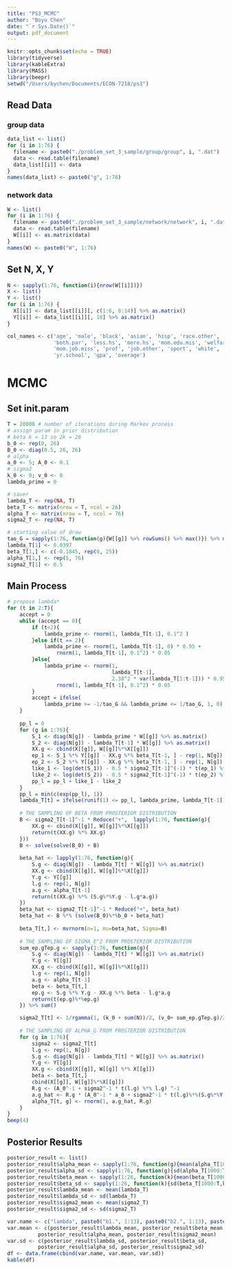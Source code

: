 ```yaml
---
title: "PS3_MCMC"
author: "Boyu Chen"
date: "`r Sys.Date()`"
output: pdf_document
---
```


```r
knitr::opts_chunk$set(echo = TRUE)
library(tidyverse)
library(kableExtra)
library(MASS)
library(beepr)
setwd("/Users/bychen/Documents/ECON-7218/ps3")
```

## Read Data

### group data

```r
data_list <- list()
for (i in 1:76) {
  filename <- paste0("./problem_set_3_sample/group/group", i, ".dat")
  data <- read.table(filename)
  data_list[[i]] <- data
}
names(data_list) <- paste0("g", 1:76)
```

### network data
```r
W <- list()
for (i in 1:76) {
  filename <- paste0("./problem_set_3_sample/network/network", i, ".dat")
  data <- read.table(filename)
  W[[i]] <- as.matrix(data)
}
names(W) <- paste0("W", 1:76)
```

## Set N, X, Y
```r
N <- sapply(1:76, function(i){nrow(W[[i]])})
X <- list()
Y <- list()
for (i in 1:76) {
  X[[i]] <- data_list[[i]][, c(1:6, 8:14)] %>% as.matrix()
  Y[[i]] <- data_list[[i]][, 18] %>% as.matrix()
}
```

```r
col_names <- c('age', 'male', 'black', 'asian', 'hisp', 'race.other', 
               'both.par', 'less.hs', 'more.hs', 'mom.edu.mis', 'welfare',
               'mom.job.miss', 'prof', 'job.other', 'sport', 'white', 
               'yr.school', 'gpa', 'overage')
```

# MCMC

## Set init.param
```r
T = 20000 # number of iterations during Markov process
# assign param in prior distribution
# beta k = 13 so 2k = 26
b_0 <- rep(0, 26)
B_0 <- diag(0.5, 26, 26)
# alpha
a_0 <- 5; A_0 <- 0.1
# sigma2
k_0 <- 0; v_0 <- 0
lambda_prime = 0

# saver
lambda_T <- rep(NA, T)
beta_T <- matrix(nrow = T, ncol = 26)
alpha_T <- matrix(nrow = T, ncol = 76)
sigma2_T <- rep(NA, T)
```

```r
# starting value of draw
tao_G = sapply(1:76, function(g){W[[g]] %>% rowSums() %>% max()}) %>% max()
lambda_T[1] <- 0.0397
beta_T[1,] <- c(-0.1845, rep(0, 25))
alpha_T[1,] <- rep(5, 76)
sigma2_T[1] <- 0.5
```

## Main Process

```r
# propose lambda*
for (t in 2:T){
    accept = 0
    while (accept == 0){
        if (t<2){
            lambda_prime <- rnorm(1, lambda_T[t-1], 0.1^2 )
        }else if(t == 2){
            lambda_prime <- rnorm(1, lambda_T[t-1], 0) * 0.95 + 
                rnorm(1, lambda_T[t-1], 0.1^2) * 0.05
        }else{
            lambda_prime <- rnorm(1, 
                                  lambda_T[t-1], 
                                  2.38^2 * var(lambda_T[1:t-1])) * 0.95 + 
                rnorm(1, lambda_T[t-1], 0.1^2) * 0.05
        }
        accept = ifelse(
            lambda_prime >= -1/tao_G && lambda_prime <= 1/tao_G, 1, 0)
    }
    
    pp_l = 0
    for (g in 1:76){
        S_1 <- diag(N[g]) - lambda_prime * W[[g]] %>% as.matrix()
        S_2 <- diag(N[g]) - lambda_T[t-1] * W[[g]] %>% as.matrix()
        XX.g <- cbind(X[[g]], W[[g]]%*%X[[g]])
        ep_1 <- S_1 %*% Y[[g]] - XX.g %*% beta_T[t-1, ] - rep(1, N[g]) * alpha_T[t-1, g]
        ep_2 <- S_2 %*% Y[[g]] - XX.g %*% beta_T[t-1, ] - rep(1, N[g]) * alpha_T[t-1, g]
        like_1 <- log(det(S_1)) - 0.5 * sigma2_T[t-1]^(-1) * t(ep_1) %*% ep_1
        like_2 <- log(det(S_2)) - 0.5 * sigma2_T[t-1]^(-1) * t(ep_2) %*% ep_2
        pp_l = pp_l + like_1 - like_2
    }
    pp_l = min(c(exp(pp_l), 1))
    lambda_T[t] = ifelse(runif(1) <= pp_l, lambda_prime, lambda_T[t-1])
    
    # THE SAMPLING OF BETA FROM PROSTERIOR DISTRIBUTION
    B <- sigma2_T[t-1]^-1 * Reduce("+",  lapply(1:76, function(g){
        XX.g <- cbind(X[[g]], W[[g]]%*%X[[g]])
        return(t(XX.g) %*% XX.g)
    }))
    B <- solve(solve(B_0) + B)
    
    beta_hat <- lapply(1:76, function(g){
        S.g <- diag(N[g]) - lambda_T[t] * W[[g]] %>% as.matrix()
        XX.g <- cbind(X[[g]], W[[g]]%*%X[[g]])
        Y.g <- Y[[g]]
        l.g <- rep(1, N[g])
        a.g <- alpha_T[t-1]
        return(t(XX.g) %*% (S.g%*%Y.g - l.g*a.g))
    })
    beta_hat <- sigma2_T[t-1]^-1 * Reduce("+", beta_hat)
    beta_hat <- B %*% (solve(B_0)%*%b_0 + beta_hat)
    
    beta_T[t,] <- mvrnorm(n=1, mu=beta_hat, Sigma=B)
    
    # THE SAMPLING OF SIGMA_E^2 FROM PROSTERIOR DISTRIBUTION
    sum_ep.gTep.g <- sapply(1:76, function(g){
        S.g <- diag(N[g]) - lambda_T[t] * W[[g]] %>% as.matrix()
        Y.g <- Y[[g]]
        XX.g <- cbind(X[[g]], W[[g]]%*%X[[g]])
        l.g <- rep(1, N[g])
        a.g <- alpha_T[t-1]
        beta <- beta_T[t,]
        ep.g <- S.g %*% Y.g - XX.g %*% beta - l.g*a.g
        return(t(ep.g)%*%ep.g)
    }) %>% sum()

    sigma2_T[t] <- 1/rgamma(1, (k_0 + sum(N))/2, (v_0+ sum_ep.gTep.g)/2)
    
    # THE SAMPLING OF ALPHA_G FROM PROSTERIOR DISTRIBUTION
    for (g in 1:76){
        sigma2 <- sigma2_T[t]
        l.g <- rep(1, N[g])
        S.g <- diag(N[g]) - lambda_T[t] * W[[g]] %>% as.matrix()
        Y.g <- Y[[g]]
        XX.g <- cbind(X[[g]], W[[g]] %*% X[[g]])
        beta <- beta_T[t,]
        cbind(X[[g]], W[[g]]%*%X[[g]])
        R.g <- (A_0^-1 + sigma2^-1 * t(l.g) %*% l.g) ^-1
        a.g_hat <- R.g * (A_0^-1 * a_0 + sigma2^-1 * t(l.g)%*%(S.g%*%Y.g-XX.g%*%beta))
        alpha_T[t, g] <- rnorm(1, a.g_hat, R.g)
    }
}
beep(4)
```


## Posterior Results

```r
posterior_result <- list()
posterior_result$alpha_mean <- sapply(1:76, function(g){mean(alpha_T[1000:T,g])})
posterior_result$alpha_sd <- sapply(1:76, function(g){sd(alpha_T[1000:T,g])})
posterior_result$beta_mean <- sapply(1:26, function(k){mean(beta_T[1000:T,k])})
posterior_result$beta_sd <- sapply(1:26, function(k){sd(beta_T[1000:T,k])})
posterior_result$lambda_mean <- mean(lambda_T)
posterior_result$lambda_sd <- sd(lambda_T)
posterior_result$sigma2_mean <- mean(sigma2_T)
posterior_result$sigma2_sd <- sd(sigma2_T)

var.name <- c("lambda", paste0("b1.", 1:13), paste0("b2.", 1:13), paste0("a", 1:76), "sigma2")
var.mean <- c(posterior_result$lambda_mean, posterior_result$beta_mean, 
          posterior_result$alpha_mean, posterior_result$sigma2_mean)
var.sd <- c(posterior_result$lambda_sd, posterior_result$beta_sd, 
          posterior_result$alpha_sd, posterior_result$sigma2_sd)
df <- data.frame(cbind(var.name, var.mean, var.sd))
kable(df)
```



